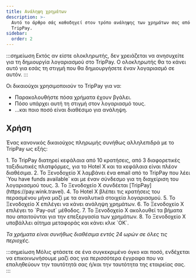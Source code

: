 ```yaml
---
title: Ανάληψη χρημάτων
description: >-
  Αυτό το άρθρο σάς καθοδηγεί στον τρόπο ανάληψης των χρημάτων σας από το
  TripPay.
sidebar:
  order: 2
---
```


:::σημείωση
Εκτός αν είστε ολοκληρωτής, δεν χρειάζεται να ανησυχείτε για τη δημιουργία λογαριασμού στο TripPay. Ο ολοκληρωτής θα το κάνει αυτό για εσάς τη στιγμή που θα δημιουργήσετε έναν λογαριασμό σε αυτόν.
:::

Οι δικαιούχοι χρησιμοποιούν το TripPay για να:

* Παρακολουθήστε πόσα χρήματα έχουν βγάλει.
* Πόσο υπάρχει αυτή τη στιγμή στον λογαριασμό τους.
* ...και ποιο ποσό είναι διαθέσιμο για ανάληψη.

## Χρήση

Ένας κανονικός δικαιούχος πληρωμής συνήθως αλληλεπιδρά με το TripPay ως εξής:

<Steps>
  1. Το TripPay διατηρεί κεφάλαια από 10 κρατήσεις, από 3 διαφορετικές ταξιδιωτικές πλατφόρμες, για το Hotel X και τα κεφάλαια είναι πλέον διαθέσιμα.
  2. Το Ξενοδοχείο Χ λαμβάνει ένα email από το TripPay που λέει `You have funds available` και με έναν σύνδεσμο για τη διαχείριση του λογαριασμού τους.
  3. Το Ξενοδοχείο Χ συνδέεται [TripPay](https://pay.wink.travel).
  4. Το Hotel X βλέπει τις κρατήσεις του περασμένου μήνα μαζί με τα αναλυτικά στοιχεία λογαριασμού.
  5. Το Ξενοδοχείο Χ επιλέγει να κάνει ανάληψη χρημάτων.
  6. Το Ξενοδοχείο Χ επιλέγει το `Pay-out` μέθοδος.
  7. Το Ξενοδοχείο Χ ακολουθεί τα βήματα που απαιτούνται για την επεξεργασία των χρημάτων.
  8. Το Ξενοδοχείο Χ υποβάλλει αίτημα μεταφοράς και κάνει κλικ `OK`.
</Steps>


*Τα χρήματα είναι συνήθως διαθέσιμα εντός 24 ωρών σε όλες τις περιοχές.*

:::σημείωση
Μόλις φτάσετε σε ένα συγκεκριμένο όγκο και ποσό, ενδέχεται να επικοινωνήσουμε μαζί σας για περισσότερα έγγραφα που να επαληθεύουν την ταυτότητά σας ή/και την ταυτότητα της εταιρείας σας.
:::

